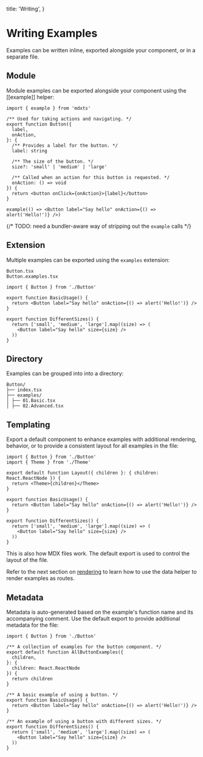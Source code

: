   title: 'Writing',
}

# Writing Examples

Examples can be written inline, exported alongside your component, or in a separate file.

## Module

Module examples can be exported alongside your component using the [[example]] helper:

```tsx filename="Button.tsx"
import { example } from 'mdxts'

/** Used for taking actions and navigating. */
export function Button({
  label,
  onAction,
}: {
  /** Provides a label for the button. */
  label: string

  /** The size of the button. */
  size?: 'small' | 'medium' | 'large'

  /** Called when an action for this button is requested. */
  onAction: () => void
}) {
  return <button onClick={onAction}>{label}</button>
}

example(() => <Button label="Say hello" onAction={() => alert('Hello!')} />)
```

{/* TODO: need a bundler-aware way of stripping out the `example` calls */}

## Extension

Multiple examples can be exported using the `examples` extension:

```
Button.tsx
Button.examples.tsx
```

```tsx
import { Button } from './Button'

export function BasicUsage() {
  return <Button label="Say hello" onAction={() => alert('Hello!')} />
}

export function DifferentSizes() {
  return ['small', 'medium', 'large'].map((size) => (
    <Button label="Say hello" size={size} />
  ))
}
```

## Directory

Examples can be grouped into into a directory:

```
Button/
├── index.tsx
├── examples/
│ ├── 01.Basic.tsx
│ ├── 02.Advanced.tsx
```

## Templating

Export a default component to enhance examples with additional rendering, behavior, or to provide a consistent layout for all examples in the file:

```tsx highlight="4-10"
import { Button } from './Button'
import { Theme } from './Theme'

export default function Layout({ children }: { children: React.ReactNode }) {
  return <Theme>{children}</Theme>
}

export function BasicUsage() {
  return <Button label="Say hello" onAction={() => alert('Hello!')} />
}

export function DifferentSizes() {
  return ['small', 'medium', 'large'].map((size) => (
    <Button label="Say hello" size={size} />
  ))
}
```

<Note>
  This is also how MDX files work. The default export is used to control the
  layout of the file.
</Note>

Refer to the next section on [rendering](./02.rendering.mdx) to learn how to use the data helper to render examples as routes.

## Metadata

Metadata is auto-generated based on the example's function name and its accompanying comment. Use the default export to provide additional metadata for the file:

```tsx highlight="3-4,12-13,22-23"
import { Button } from './Button'

/** A collection of examples for the button component. */
export default function AllButtonExamples({
  children,
}: {
  children: React.ReactNode
}) {
  return children
}

/** A basic example of using a button. */
export function BasicUsage() {
  return <Button label="Say hello" onAction={() => alert('Hello!')} />
}

/** An example of using a button with different sizes. */
export function DifferentSizes() {
  return ['small', 'medium', 'large'].map((size) => (
    <Button label="Say hello" size={size} />
  ))
}
```
